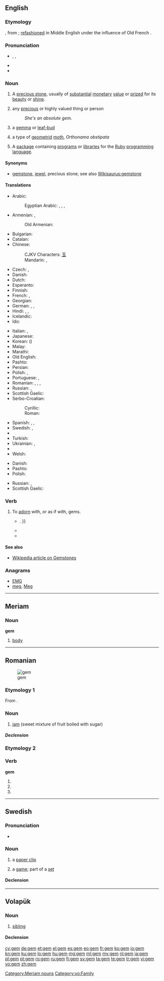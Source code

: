 {{also|gêm}}
==English==

{{wikipedia|gemstone}}

===Etymology===
{{etyl|ang}} {{term|gimm|ġimm|lang=ang}}, from {{etyl|la}} {{term|gemma|lang=la}}; [[refashion]]ed in Middle English under the influence of Old French {{term|gemme|lang=fro}}.

===Pronunciation===
* {{enPR|jĕm}}, {{IPA|/d͡ʒɛm/}}, {{X-SAMPA|/dZem/}}
* {{audio|en-us-gem.ogg|Audio (US)}}
* {{rhymes|ɛm}}

===Noun===
{{en-noun}}

# A [[precious stone]], usually of [[substantial]] [[monetary]] [[value]] or [[prize]]d for its [[beauty]] or [[shine]].
# {{figuratively}} any [[precious]] or highly valued<!--do not hyphenate "highly valued"; "highly" cannot qualify "thing"--> thing or person
#: ''She's an absolute gem.''
# {{obsolete}} a [[gemma]] or [[leaf-bud]]
# a type of [[geometrid]] [[moth]], ''Orthonama obstipata''
# {{computing}} A [[package]] containing [[program]]s or [[library|libraries]] for the [[Ruby]] [[programming language]].

====Synonyms====
* {{sense|precious stone}} [[gemstone]], [[jewel]], precious stone; see also [[Wikisaurus:gemstone]]

====Translations====
{{trans-top|precious stone}}
* Arabic: {{t-|ar|جوهرة|f|tr=jáwhara|sc=Arab}}
*: Egyptian Arabic: {{tø|arz|جوهرة|f|tr=gawhara|sc=Arab}}, {{tø|arz|ماسة|f|tr=masa|sc=Arab}}, {{tø|arz|فص|m|tr=faṣ|sc=Arab}}, {{tø|arz|حجر كريم|m|tr=ḥagar karim|sc=Arab}}
* Armenian: {{t-|hy|թանկարժեք քար|tr=t'ankaržek' k'ar|sc=Armn}}, {{t-|hy|ակ|tr=ak|sc=Armn}}
*: Old Armenian: {{t-|hy|ակն|tr=akn|sc=Armn}}
* Bulgarian: {{t-|bg|скъпоценен камък|m|tr=skăpocenen kamăk|sc=Cyrl}}
* Catalan: {{t-|ca|gemma|f}}
* Chinese:
*: CJKV Characters: [[玉]]
*: Mandarin: {{t|cmn|寶石|sc=Hani}}, {{t|cmn|宝石|tr=bǎoshí|sc=Hani}}
* Czech: {{t-|cs|klenot|m}}, {{t+|cs|drahokam|m}}
* Danish: {{t-|da|ædelsten|c}}
* Dutch: {{t+|nl|edelsteen|m}}
* Esperanto: {{t-|eo|juvelo}}
* Finnish: {{t+|fi|jalokivi}}
* French: {{t+|fr|joyau|m}}, {{t+|fr|pierre précieuse|f}}
* Georgian: {{t-|ka|ძვირფასი ქვა|sc=Geor|tr=jvirp'asi k'va}}
* German: {{t+|de|Edelstein|m}}, {{t+|de|Juwel|n}}, {{t+|de|Kleinod|n}}
* Hindi: {{t-|hi|मणि|m|tr=maṇi|sc=Deva}}, {{t-|hi|रत्न|tr=rátna|sc=Deva}}, {{t-|hi|पत्थर|m|tr=patthar|sc=Deva}}
* Icelandic: {{t+|is|gimsteinn|m}}
* Ido: {{t+|io|juvelo}}
{{trans-mid}}
* Italian: {{t+|it|gemma|f}}, {{t-|it|pietra preziosa|f}}
* Japanese: {{t+|ja|宝石|tr=ほうせき, hōseki|sc=Jpan}}
* Korean: {{t+|ko|보석|tr=boseok|sc=Kore}} ({{t+|ko|寶石|sc=Kore}})
* Malay: {{t-|ms|permata}}
* Marathi: {{t-|mr|रत्न|sc=Deva}}
* Old English: {{t-|ang|gimm|m|alt=ġimm}}
* Pashto: {{t+|ps|غمی|m|tr=ghamai|sc=ps-Arab}}
* Persian: {{t+|fa|گوهر|tr=gohar|sc=fa-Arab}}
* Polish: {{t-|pl|klejnot|m}}, {{t-|pl|kamień szlachetny|m}}
* Portuguese: {{t+|pt|gema|f}}, {{t+|pt|pedra preciosa|f}}
* Romanian: {{t-|ro|nestemată|f}}, {{t-|ro|piatră prețioasă|f}}, {{t-|ro|gemă|f}}, {{t-|ro|giuvaier}}
* Russian: {{t+|ru|драгоценный камень|m|tr=dragocénnyj kámen'|sc=Cyrl}}, {{t+|ru|самоцвет|m|tr=samocvét|sc=Cyrl}}
* Scottish Gaelic: {{t-|gd|neamhnaid|f}}
* Serbo-Croatian:
*: Cyrillic: {{t-|sh|драгуљ|m|sc=Cyrl}}
*: Roman: {{t-|sh|dragulj|m}}
* Spanish: {{t+|es|joya|f}}, {{t+|es|alhaja|f}}, {{t+|es|piedra preciosa|f}}
* Swedish: {{t+|sv|juvel|c}}, {{t+|sv|ädelsten|c}}
* {{trreq|th}}
* Turkish: {{t+|tr|mücevher}}
* Ukrainian: {{t-|uk|дорогоцінний камінь|m|tr=dorohocínnyj kámin'|sc=Cyrl}}, {{t-|uk|самоцвіт|m|tr=samocvít|sc=Cyrl}}
* {{trreq|vi}}
* Welsh: {{t+|cy|gem|f}}
{{trans-bottom}}

{{trans-top|precious or highly valued thing or person}}
* Danish: {{t-|da|perle|c}}
* Pashto: {{t+|ps|غمی|m|tr=ghamai|sc=ps-Arab}}
* Polish: {{t+|pl|skarb|m}}
{{trans-mid}}
* Russian: {{t+|ru|жемчужина|f|tr=žemčúžina|sc=Cyrl}}, {{t+|ru|драгоценность|f|tr=dragocénnost'|sc=Cyrl}}
* Scottish Gaelic: {{t-|gd|neamhnaid|f}}
{{trans-bottom}}

{{trans-see|obsolete: gemma|gemma}}

{{trans-top|type of geometrid moth}}
{{trans-mid}}
{{trans-bottom}}

===Verb===
{{en-verb|gems|gemming|gemmed}}

# {{transitive}} To [[adorn]] with, or as if with, gems.
#* {{quote-book|year=1827|author=Various|title=The Mirror of Literature, Amusement, and Instruction, Vol. 10,|chapter=|edition=|url=http://www.gutenberg.org/etext/10026
|passage=A few bright and beautiful stars '''gemmed''' the wide concave of heaven{{...|; the air was soft and balmy, scarcely agitating the leaves of the forest trees; the fragrance-weeping limes gave out their richest scent, and the gentle gush of fountains, and the tricklings of the mountain springs, came in music on the ear; and had the traveller been more at ease, the calm and tranquil scene must have diffused its soothing influence over his heart}}. }}
#* {{quote-book|year=1872|author=J. Fenimore Cooper|title=The Bravo|chapter=|edition=|url=http://www.gutenberg.org/etext/10363
|passage=Above was the firmament, '''gemmed''' with worlds, and sublime in immensity. }}
#* {{quote-book|year=1920|author=John Freeman|title=Poems New and Old|chapter=|edition=|url=http://www.gutenberg.org/etext/12026
|passage=The rain Shook from fruit bushes in new showers again As I brushed past, and '''gemmed''' the window pane. }}

====See also====
* [[w:gemstone|Wikipedia article on Gemstones]]

===Anagrams===
* [[EMG#English|EMG]]
* [[meg#English|meg]], [[Meg#English|Meg]]

----

==Meriam==

===Noun===
'''gem'''

# [[body]]

[[Category:Meriam nouns]]

----

==Romanian==
[[Image:Strawberry jam on a dish.JPG|thumb|gem]]

===Etymology 1===
From {{etyl|en|ro}} {{term|jam|lang=en}}.

===Noun===
{{ro-noun|n|gemuri}}

# [[jam]] (sweet mixture of fruit boiled with sugar)

=====Declension=====
{{ro-noun-n|pl=gemuri|def=gemul}}

===Etymology 2===

===Verb===
'''gem'''

# {{ro-form-verb|1s|pres|geme}}
# {{ro-form-verb|1s|sub|geme}}
# {{ro-form-verb|3p|pres|geme}}

----

==Swedish==

===Pronunciation===
* {{IPA|/ɡeːm/|lang=sv}}

===Noun===
{{sv-noun|g=n}}

# a [[paper clip]]
# {{tennis|lang=sv}} a [[game]]; part of a [[set]]

====Declension====
{{sv-noun-n-zero}}

----

==Volapük==

===Noun===
{{vo-noun}}

# [[sibling]]

====Declension====
{{vo-decl-noun}}

[[Category:vo:Family]]

[[cy:gem]]
[[de:gem]]
[[et:gem]]
[[el:gem]]
[[es:gem]]
[[eo:gem]]
[[fr:gem]]
[[ko:gem]]
[[io:gem]]
[[kn:gem]]
[[ku:gem]]
[[lo:gem]]
[[hu:gem]]
[[mg:gem]]
[[ml:gem]]
[[my:gem]]
[[nl:gem]]
[[ja:gem]]
[[pl:gem]]
[[pt:gem]]
[[ro:gem]]
[[ru:gem]]
[[fi:gem]]
[[sv:gem]]
[[ta:gem]]
[[te:gem]]
[[tr:gem]]
[[vi:gem]]
[[vo:gem]]
[[zh:gem]]